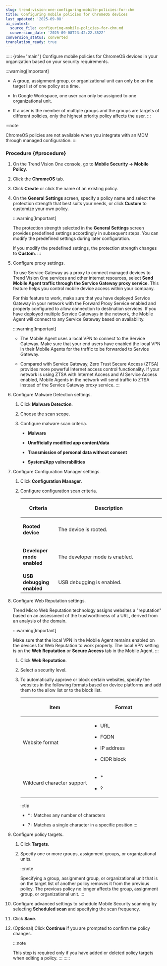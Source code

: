 ```yaml
---
slug: trend-vision-one-configuring-mobile-policies-for-chm
title: Configuring mobile policies for ChromeOS devices
last_updated: '2025-09-08'
ai_context:
  source_file: configuring-mobile-policies-for-chm.md
  conversion_date: '2025-09-08T23:42:22.352Z'
conversion_status: converted
translation_ready: true
---
```


::::: {role="main"}
Configure mobile policies for ChromeOS devices in your organization based on your security requirements.

:::warning[Important]

- A group, assignment group, or organizational unit can only be on the target list of one policy at a time.

- In Google Workspace, one user can only be assigned to one organizational unit.

- If a user is the member of multiple groups and the groups are targets of different policies, only the highest priority policy affects the user.
:::

:::note

ChromeOS policies are not available when you integrate with an MDM through managed configuration.
:::

### Procedure {#procedure}

1.  On the Trend Vision One console, go to **Mobile Security → Mobile Policy**.

2.  Click the **ChromeOS** tab.

3.  Click **Create** or click the name of an existing policy.

4.  On the **General Settings** screen, specify a policy name and select the protection strength that best suits your needs, or click **Custom** to customize your own policy.

    :::warning[Important]

    The protection strength selected in the **General Settings** screen provides predefined settings accordingly in subsequent steps. You can modify the predefined settings during later configuration.

    If you modify the predefined settings, the protection strength changes to **Custom**.
    :::

5.  Configure proxy settings.

    To use Service Gateway as a proxy to connect managed devices to Trend Vision One services and other internet resources, select **Send Mobile Agent traffic through the Service Gateway proxy service**. This feature helps you control mobile device access within your company.

    For this feature to work, make sure that you have deployed Service Gateway in your network with the Forward Proxy Service enabled and properly configured to allow connection to destination services. If you have deployed multiple Service Gateways in the network, the Mobile Agent will connect to any Service Gateway based on availability.

    :::warning[Important]

    - The Mobile Agent uses a local VPN to connect to the Service Gateway. Make sure that your end users have enabled the local VPN in their Mobile Agents for the traffic to be forwarded to Service Gateway.

    - Compared with Service Gateway, Zero Trust Secure Access (ZTSA) provides more powerful Internet access control functionality. If your network is using ZTSA with Internet Access and AI Service Access enabled, Mobile Agents in the network will send traffic to ZTSA instead of the Service Gateway proxy service.
    :::

6.  Configure Malware Detection settings.

    1.  Click **Malware Detection**.

    2.  Choose the scan scope.

    3.  Configure malware scan criteria.

        - **Malware**

        - **Unofficially modified app content/data**

        - **Transmission of personal data without consent**

        - **System/App vulnerabilities**

7.  Configure Configuration Manager settings.

    1.  Click **Configuration Manager**.

    2.  Configure configuration scan criteria.

        <table>
        <colgroup>
        <col style="width: 25%" />
        <col style="width: 75%" />
        </colgroup>
        <thead>
        <tr>
        <th><p>Criteria</p></th>
        <th><p>Description</p></th>
        </tr>
        </thead>
        <tbody>
        <tr>
        <td><p><strong>Rooted device</strong></p></td>
        <td><p>The device is rooted.</p></td>
        </tr>
        <tr>
        <td><p><strong>Developer mode enabled</strong></p></td>
        <td><p>The developer mode is enabled.</p></td>
        </tr>
        <tr>
        <td><strong>USB debugging enabled</strong></td>
        <td><p>USB debugging is enabled.</p></td>
        </tr>
        </tbody>
        </table>

8.  Configure Web Reputation settings.

    Trend Micro Web Reputation technology assigns websites a "reputation" based on an assessment of the trustworthiness of a URL, derived from an analysis of the domain.

    :::warning[Important]

    Make sure that the local VPN in the Mobile Agent remains enabled on the devices for Web Reputation to work properly. The local VPN setting is on the **Web Reputation** or **Secure Access** tab in the Mobile Agent.
    :::

    1.  Click **Web Reputation**.

    2.  Select a security level.

    3.  To automatically approve or block certain websites, specify the websites in the following formats based on device platforms and add them to the allow list or to the block list.

        <table>
        <colgroup>
        <col style="width: 50%" />
        <col style="width: 50%" />
        </colgroup>
        <thead>
        <tr>
        <th><p>Item</p></th>
        <th><p>Format</p></th>
        </tr>
        </thead>
        <tbody>
        <tr>
        <td><p>Website format</p></td>
        <td><ul>
        <li><p>URL</p></li>
        <li><p>FQDN</p></li>
        <li><p>IP address</p></li>
        <li><p>CIDR block</p></li>
        </ul></td>
        </tr>
        <tr>
        <td><p>Wildcard character support</p></td>
        <td><ul>
        <li><p>*</p></li>
        <li><p>?</p></li>
        </ul></td>
        </tr>
        </tbody>
        </table>

        :::tip

        - \* : Matches any number of characters

        - ? : Matches a single character in a specific position
        :::

9.  Configure policy targets.

    1.  Click **Targets**.

    2.  Specify one or more groups, assignment groups, or organizational units.

        :::note

        Specifying a group, assignment group, or organizational unit that is on the target list of another policy removes it from the previous policy. The previous policy no longer affects the group, assignment group, or organizational unit.
        :::

10. Configure advanced settings to schedule Mobile Security scanning by selecting **Scheduled scan** and specifying the scan frequency.

11. Click **Save**.

12. (Optional) Click **Continue** if you are prompted to confirm the policy changes.

    :::note

    This step is required only if you have added or deleted policy targets when editing a policy.
    :::
:::::
